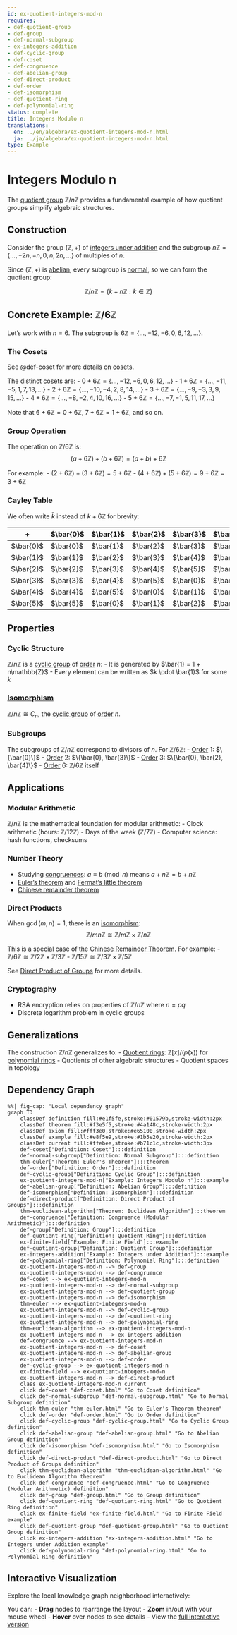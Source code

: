```yaml
---
id: ex-quotient-integers-mod-n
requires:
- def-quotient-group
- def-group
- def-normal-subgroup
- ex-integers-addition
- def-cyclic-group
- def-coset
- def-congruence
- def-abelian-group
- def-direct-product
- def-order
- def-isomorphism
- def-quotient-ring
- def-polynomial-ring
status: complete
title: Integers Modulo n
translations:
  en: ../en/algebra/ex-quotient-integers-mod-n.html
  ja: ../ja/algebra/ex-quotient-integers-mod-n.html
type: Example
---
```


# Integers Modulo n {#ex-quotient-integers-mod-n}

The [quotient group](def-quotient-group.qmd) $\mathbb{Z}/n\mathbb{Z}$ provides a fundamental example of how quotient groups simplify algebraic structures.

## Construction

Consider the group $(\mathbb{Z}, +)$ of [integers under addition](ex-integers-addition.qmd) and the subgroup $n\mathbb{Z} = \{..., -2n, -n, 0, n, 2n, ...\}$ of multiples of $n$.

Since $(\mathbb{Z}, +)$ is [abelian](def-abelian-group.qmd), every subgroup is [normal](def-normal-subgroup.qmd), so we can form the quotient group:

$$\mathbb{Z}/n\mathbb{Z} = \{k + n\mathbb{Z} : k \in \mathbb{Z}\}$$

## Concrete Example: $\mathbb{Z}/6\mathbb{Z}$

Let's work with $n = 6$. The subgroup is $6\mathbb{Z} = \{..., -12, -6, 0, 6, 12, ...\}$.

### The Cosets

See @def-coset for more details on [cosets](def-coset.qmd).

The distinct [cosets](def-coset.qmd) are:
- $0 + 6\mathbb{Z} = \{..., -12, -6, 0, 6, 12, ...\}$
- $1 + 6\mathbb{Z} = \{..., -11, -5, 1, 7, 13, ...\}$
- $2 + 6\mathbb{Z} = \{..., -10, -4, 2, 8, 14, ...\}$
- $3 + 6\mathbb{Z} = \{..., -9, -3, 3, 9, 15, ...\}$
- $4 + 6\mathbb{Z} = \{..., -8, -2, 4, 10, 16, ...\}$
- $5 + 6\mathbb{Z} = \{..., -7, -1, 5, 11, 17, ...\}$

Note that $6 + 6\mathbb{Z} = 0 + 6\mathbb{Z}$, $7 + 6\mathbb{Z} = 1 + 6\mathbb{Z}$, and so on.

### Group Operation

The operation on $\mathbb{Z}/6\mathbb{Z}$ is:
$$(a + 6\mathbb{Z}) + (b + 6\mathbb{Z}) = (a + b) + 6\mathbb{Z}$$

For example:
- $(2 + 6\mathbb{Z}) + (3 + 6\mathbb{Z}) = 5 + 6\mathbb{Z}$
- $(4 + 6\mathbb{Z}) + (5 + 6\mathbb{Z}) = 9 + 6\mathbb{Z} = 3 + 6\mathbb{Z}$

### Cayley Table

We often write $\bar{k}$ instead of $k + 6\mathbb{Z}$ for brevity:

| + | $\bar{0}$ | $\bar{1}$ | $\bar{2}$ | $\bar{3}$ | $\bar{4}$ | $\bar{5}$ |
|---|-----------|-----------|-----------|-----------|-----------|-----------|
| $\bar{0}$ | $\bar{0}$ | $\bar{1}$ | $\bar{2}$ | $\bar{3}$ | $\bar{4}$ | $\bar{5}$ |
| $\bar{1}$ | $\bar{1}$ | $\bar{2}$ | $\bar{3}$ | $\bar{4}$ | $\bar{5}$ | $\bar{0}$ |
| $\bar{2}$ | $\bar{2}$ | $\bar{3}$ | $\bar{4}$ | $\bar{5}$ | $\bar{0}$ | $\bar{1}$ |
| $\bar{3}$ | $\bar{3}$ | $\bar{4}$ | $\bar{5}$ | $\bar{0}$ | $\bar{1}$ | $\bar{2}$ |
| $\bar{4}$ | $\bar{4}$ | $\bar{5}$ | $\bar{0}$ | $\bar{1}$ | $\bar{2}$ | $\bar{3}$ |
| $\bar{5}$ | $\bar{5}$ | $\bar{0}$ | $\bar{1}$ | $\bar{2}$ | $\bar{3}$ | $\bar{4}$ |

## Properties

### Cyclic Structure

$\mathbb{Z}/n\mathbb{Z}$ is a [cyclic group](def-cyclic-group.qmd) of [order](def-order.qmd) $n$:
- It is generated by $\bar{1} = 1 + n\mathbb{Z}$
- Every element can be written as $k \cdot \bar{1}$ for some $k$

### [Isomorphism](def-isomorphism.qmd)

$\mathbb{Z}/n\mathbb{Z} \cong C_n$, the [cyclic group](def-cyclic-group.qmd) of [order](def-order.qmd) $n$.

### Subgroups

The subgroups of $\mathbb{Z}/n\mathbb{Z}$ correspond to divisors of $n$. For $\mathbb{Z}/6\mathbb{Z}$:
- [Order](def-order.qmd) 1: $\{\bar{0}\}$
- [Order](def-order.qmd) 2: $\{\bar{0}, \bar{3}\}$
- [Order](def-order.qmd) 3: $\{\bar{0}, \bar{2}, \bar{4}\}$
- [Order](def-order.qmd) 6: $\mathbb{Z}/6\mathbb{Z}$ itself

## Applications

### Modular Arithmetic

$\mathbb{Z}/n\mathbb{Z}$ is the mathematical foundation for modular arithmetic:
- Clock arithmetic (hours: $\mathbb{Z}/12\mathbb{Z}$)
- Days of the week ($\mathbb{Z}/7\mathbb{Z}$)
- Computer science: hash functions, checksums

### Number Theory

- Studying [congruences](../number-theory/def-congruence.qmd): $a \equiv b \pmod{n}$ means $a + n\mathbb{Z} = b + n\mathbb{Z}$
- [Euler's theorem](../number-theory/thm-euler.qmd) and [Fermat's little theorem](../number-theory/thm-fermat-little.qmd)
- [Chinese remainder theorem](../number-theory/thm-chinese-remainder.qmd)

### Direct Products

When $\gcd(m,n) = 1$, there is an [isomorphism](def-isomorphism.qmd):
$$\mathbb{Z}/mn\mathbb{Z} \cong \mathbb{Z}/m\mathbb{Z} \times \mathbb{Z}/n\mathbb{Z}$$

This is a special case of the [Chinese Remainder Theorem](../number-theory/thm-chinese-remainder.qmd). For example:
- $\mathbb{Z}/6\mathbb{Z} \cong \mathbb{Z}/2\mathbb{Z} \times \mathbb{Z}/3\mathbb{Z}$
- $\mathbb{Z}/15\mathbb{Z} \cong \mathbb{Z}/3\mathbb{Z} \times \mathbb{Z}/5\mathbb{Z}$

See [Direct Product of Groups](def-direct-product.qmd) for more details.

### Cryptography

- RSA encryption relies on properties of $\mathbb{Z}/n\mathbb{Z}$ where $n = pq$
- Discrete logarithm problem in cyclic groups

## Generalizations

The construction $\mathbb{Z}/n\mathbb{Z}$ generalizes to:
- [Quotient rings](def-quotient-ring.qmd): $\mathbb{Z}[x]/(p(x))$ for [polynomial rings](def-polynomial-ring.qmd)
- Quotients of other algebraic structures
- Quotient spaces in topology

## Dependency Graph

```mermaid
%%| fig-cap: "Local dependency graph"
graph TD
    classDef definition fill:#e1f5fe,stroke:#01579b,stroke-width:2px
    classDef theorem fill:#f3e5f5,stroke:#4a148c,stroke-width:2px
    classDef axiom fill:#fff3e0,stroke:#e65100,stroke-width:2px
    classDef example fill:#e8f5e9,stroke:#1b5e20,stroke-width:2px
    classDef current fill:#ffebee,stroke:#b71c1c,stroke-width:3px
    def-coset["Definition: Coset"]:::definition
    def-normal-subgroup["Definition: Normal Subgroup"]:::definition
    thm-euler["Theorem: Euler's Theorem"]:::theorem
    def-order["Definition: Order"]:::definition
    def-cyclic-group["Definition: Cyclic Group"]:::definition
    ex-quotient-integers-mod-n["Example: Integers Modulo n"]:::example
    def-abelian-group["Definition: Abelian Group"]:::definition
    def-isomorphism["Definition: Isomorphism"]:::definition
    def-direct-product["Definition: Direct Product of Groups"]:::definition
    thm-euclidean-algorithm["Theorem: Euclidean Algorithm"]:::theorem
    def-congruence["Definition: Congruence (Modular Arithmetic)"]:::definition
    def-group["Definition: Group"]:::definition
    def-quotient-ring["Definition: Quotient Ring"]:::definition
    ex-finite-field["Example: Finite Field"]:::example
    def-quotient-group["Definition: Quotient Group"]:::definition
    ex-integers-addition["Example: Integers under Addition"]:::example
    def-polynomial-ring["Definition: Polynomial Ring"]:::definition
    ex-quotient-integers-mod-n --> def-group
    ex-quotient-integers-mod-n --> def-congruence
    def-coset --> ex-quotient-integers-mod-n
    ex-quotient-integers-mod-n --> def-normal-subgroup
    ex-quotient-integers-mod-n --> def-quotient-group
    ex-quotient-integers-mod-n --> def-isomorphism
    thm-euler --> ex-quotient-integers-mod-n
    ex-quotient-integers-mod-n --> def-cyclic-group
    ex-quotient-integers-mod-n --> def-quotient-ring
    ex-quotient-integers-mod-n --> def-polynomial-ring
    thm-euclidean-algorithm --> ex-quotient-integers-mod-n
    ex-quotient-integers-mod-n --> ex-integers-addition
    def-congruence --> ex-quotient-integers-mod-n
    ex-quotient-integers-mod-n --> def-coset
    ex-quotient-integers-mod-n --> def-abelian-group
    ex-quotient-integers-mod-n --> def-order
    def-cyclic-group --> ex-quotient-integers-mod-n
    ex-finite-field --> ex-quotient-integers-mod-n
    ex-quotient-integers-mod-n --> def-direct-product
    class ex-quotient-integers-mod-n current
    click def-coset "def-coset.html" "Go to Coset definition"
    click def-normal-subgroup "def-normal-subgroup.html" "Go to Normal Subgroup definition"
    click thm-euler "thm-euler.html" "Go to Euler's Theorem theorem"
    click def-order "def-order.html" "Go to Order definition"
    click def-cyclic-group "def-cyclic-group.html" "Go to Cyclic Group definition"
    click def-abelian-group "def-abelian-group.html" "Go to Abelian Group definition"
    click def-isomorphism "def-isomorphism.html" "Go to Isomorphism definition"
    click def-direct-product "def-direct-product.html" "Go to Direct Product of Groups definition"
    click thm-euclidean-algorithm "thm-euclidean-algorithm.html" "Go to Euclidean Algorithm theorem"
    click def-congruence "def-congruence.html" "Go to Congruence (Modular Arithmetic) definition"
    click def-group "def-group.html" "Go to Group definition"
    click def-quotient-ring "def-quotient-ring.html" "Go to Quotient Ring definition"
    click ex-finite-field "ex-finite-field.html" "Go to Finite Field example"
    click def-quotient-group "def-quotient-group.html" "Go to Quotient Group definition"
    click ex-integers-addition "ex-integers-addition.html" "Go to Integers under Addition example"
    click def-polynomial-ring "def-polynomial-ring.html" "Go to Polynomial Ring definition"
```

## Interactive Visualization

Explore the local knowledge graph neighborhood interactively:

::: {.graph-viz data-id="ex-quotient-integers-mod-n" data-width="700" data-height="500"}
:::

You can:
- **Drag** nodes to rearrange the layout
- **Zoom** in/out with your mouse wheel
- **Hover** over nodes to see details
- View the [full interactive version](../../output/interactive/en/ex-quotient-integers-mod-n.html){target="_blank"}
